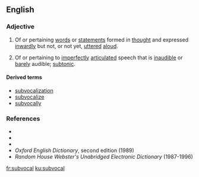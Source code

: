 ==English==

===Adjective===
{{en-adj|-}}

# Of or pertaining [[words]] or [[statements]] formed in [[thought]] and expressed [[inwardly]] but not, or not yet, [[utter]]ed [[aloud]].
# {{context|phonetics|dated|lang=en}} Of or pertaining to [[imperfect]]ly [[articulate]]d speech that is [[inaudible]] or [[barely]] audible; [[subtonic]].

====Derived terms====
* [[subvocalization]]
* [[subvocalize]]
* [[subvocally]]

===References===
* {{R:Webster 1913}}
* {{R:Dictionary.com}}
* {{R:Encarta}}
* ''Oxford English Dictionary'', second edition (1989)
* ''Random House Webster's Unabridged Electronic Dictionary'' (1987-1996)

[[fr:subvocal]]
[[ku:subvocal]]